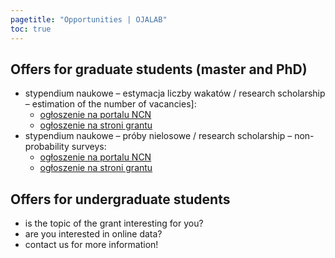 ```yaml
---
pagetitle: "Opportunities | OJALAB"
toc: true
---
```


## Offers for graduate students (master and PhD)

- stypendium naukowe -- estymacja liczby wakatów / research scholarship -- estimation of the number of vacancies]:
   + [ogłoszenie na portalu NCN](https://www2.ncn.gov.pl/baza-ofert/?akcja=wyswietl&id=228552)
   + [ogłoszenie na stroni grantu](https://ojalab.ue.poznan.pl/news/2025-05-22-stypendia/)
   
- stypendium naukowe -- próby nielosowe / research scholarship -- non-probability surveys:
   + [ogłoszenie na portalu NCN](https://www2.ncn.gov.pl/baza-ofert/?akcja=wyswietl&id=228553)
   + [ogłoszenie na stroni grantu](https://ojalab.ue.poznan.pl/news/2025-05-22-stypendia/)
   
## Offers for undergraduate students

- is the topic of the grant interesting for you? 
- are you interested in online data?
- contact us for more information! 

